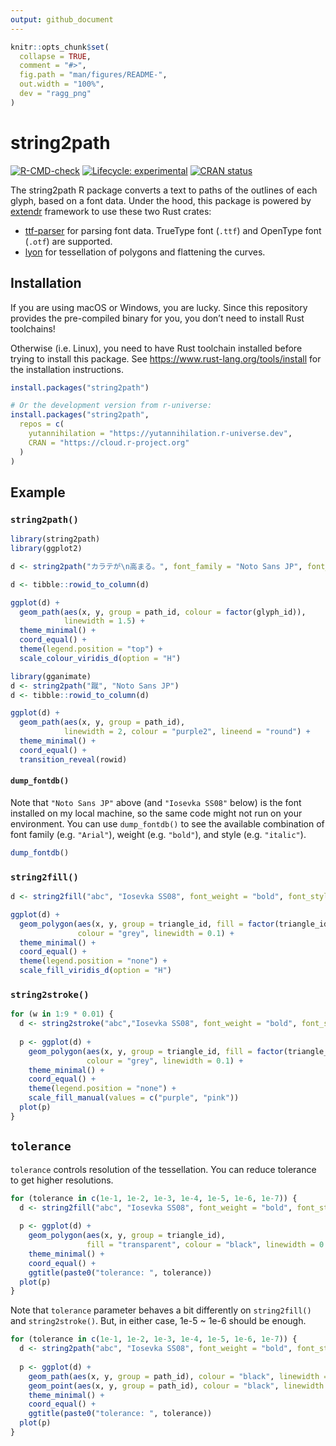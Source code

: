 ```yaml
---
output: github_document
---
```


<!-- README.md is generated from README.Rmd. Please edit that file -->

```r
knitr::opts_chunk$set(
  collapse = TRUE,
  comment = "#>",
  fig.path = "man/figures/README-",
  out.width = "100%",
  dev = "ragg_png"
)
```

# string2path

<!-- badges: start -->
[![R-CMD-check](https://github.com/yutannihilation/string2path/workflows/R-CMD-check/badge.svg)](https://github.com/yutannihilation/string2path/actions)
[![Lifecycle: experimental](https://img.shields.io/badge/lifecycle-experimental-orange.svg)](https://lifecycle.r-lib.org/articles/stages.html#experimental)
[![CRAN status](https://www.r-pkg.org/badges/version/string2path)](https://CRAN.R-project.org/package=string2path)
<!-- badges: end -->

The string2path R package converts a text to paths of the outlines of each glyph, based on a font data.
Under the hood, this package is powered by [extendr](https://extendr.github.io/) framework to use these two Rust crates:

* [ttf-parser](https://github.com/RazrFalcon/ttf-parser) for parsing font data. TrueType font (`.ttf`) and OpenType font (`.otf`) are supported.
* [lyon](https://github.com/nical/lyon/) for tessellation of polygons and flattening the curves.

## Installation

If you are using macOS or Windows, you are lucky. Since this repository provides
the pre-compiled binary for you, you don't need to install Rust toolchains!

Otherwise (i.e. Linux), you need to have Rust toolchain installed before trying
to install this package.  See <https://www.rust-lang.org/tools/install> for the
installation instructions. 

``` r
install.packages("string2path")

# Or the development version from r-universe:
install.packages("string2path",
  repos = c(
    yutannihilation = "https://yutannihilation.r-universe.dev",
    CRAN = "https://cloud.r-project.org"
  )
)
```

## Example

### `string2path()`

```r
library(string2path)
library(ggplot2)

d <- string2path("カラテが\n高まる。", font_family = "Noto Sans JP", font_weight = "bold")

d <- tibble::rowid_to_column(d)

ggplot(d) +
  geom_path(aes(x, y, group = path_id, colour = factor(glyph_id)),
            linewidth = 1.5) +
  theme_minimal() +
  coord_equal() +
  theme(legend.position = "top") +
  scale_colour_viridis_d(option = "H")

library(gganimate)
d <- string2path("蹴", "Noto Sans JP")
d <- tibble::rowid_to_column(d)

ggplot(d) +
  geom_path(aes(x, y, group = path_id),
            linewidth = 2, colour = "purple2", lineend = "round") +
  theme_minimal() +
  coord_equal() +
  transition_reveal(rowid)
```

#### `dump_fontdb()`

Note that `"Noto Sans JP"` above (and `"Iosevka SS08"` below) is the font installed
on my local machine, so the same code might not run on your environment. You can
use `dump_fontdb()` to see the available combination of font family (e.g. `"Arial"`),
weight (e.g. `"bold"`), and style (e.g. `"italic"`).

```r
dump_fontdb()
```

### `string2fill()`

```r
d <- string2fill("abc", "Iosevka SS08", font_weight = "bold", font_style = "italic")

ggplot(d) +
  geom_polygon(aes(x, y, group = triangle_id, fill = factor(triangle_id %% 7)),
               colour = "grey", linewidth = 0.1) +
  theme_minimal() +
  coord_equal() +
  theme(legend.position = "none") +
  scale_fill_viridis_d(option = "H")
```

### `string2stroke()`

```r
for (w in 1:9 * 0.01) {
  d <- string2stroke("abc","Iosevka SS08", font_weight = "bold", font_style = "italic", line_width = w)
  
  p <- ggplot(d) +
    geom_polygon(aes(x, y, group = triangle_id, fill = factor(triangle_id %% 2)),
                 colour = "grey", linewidth = 0.1) +
    theme_minimal() +
    coord_equal() +
    theme(legend.position = "none") +
    scale_fill_manual(values = c("purple", "pink"))
  plot(p)
}
```



## `tolerance`

`tolerance` controls resolution of the tessellation. You can reduce tolerance to get higher resolutions.

```r
for (tolerance in c(1e-1, 1e-2, 1e-3, 1e-4, 1e-5, 1e-6, 1e-7)) {
  d <- string2fill("abc", "Iosevka SS08", font_weight = "bold", font_style = "italic", tolerance = tolerance)
  
  p <- ggplot(d) +
    geom_polygon(aes(x, y, group = triangle_id),
                 fill = "transparent", colour = "black", linewidth = 0.5) +
    theme_minimal() +
    coord_equal() +
    ggtitle(paste0("tolerance: ", tolerance))
  plot(p)
}
```

Note that `tolerance` parameter behaves a bit differently on `string2fill()` and `string2stroke()`.
But, in either case, 1e-5 ~ 1e-6 should be enough.

```r
for (tolerance in c(1e-1, 1e-2, 1e-3, 1e-4, 1e-5, 1e-6, 1e-7)) {
  d <- string2path("abc", "Iosevka SS08", font_weight = "bold", font_style = "italic", tolerance = tolerance)
  
  p <- ggplot(d) +
    geom_path(aes(x, y, group = path_id), colour = "black", linewidth = 0.5) +
    geom_point(aes(x, y, group = path_id), colour = "black", linewidth = 1.5) +
    theme_minimal() +
    coord_equal() +
    ggtitle(paste0("tolerance: ", tolerance))
  plot(p)
}
```

